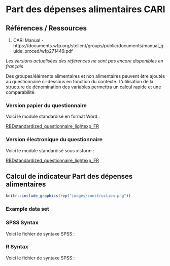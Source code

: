 # Part des dépenses alimentaires CARI 

## Références / Ressources

1.  CARI Manual - https://documents.wfp.org/stellent/groups/public/documents/manual_guide_proced/wfp271449.pdf

*Les versions actualisées des références ne sont pas encore disponibles en français*

Des groupes/éléments alimentaires et non alimentaires peuvent être ajoutés au questionnaire ci-dessous en fonction du contexte.  L'utilisation de la structure de dénomination des variables permettra un calcul rapide et une comparabilité.

### Version papier du questionnaire

Voici le module standardisé en format Word :

[RBDstandardized_questionnaire_lightexp_FR](https://github.com/WFP-VAM/RBD_Resilience_guide_FR/blob/main/questionnaires/RBDstandardized_questionnaire_lightexp_FR.xlsx?raw=true) 

### Version électronique du questionnaire

Voici le module standardisé sous xlsform :

[RBDstandardized_questionnaire_lightexp_FR](https://github.com/WFP-VAM/RBD_Resilience_guide_FR/blob/main/questionnaires/RBDstandardized_questionnaire_lightexp_FR.xlsx?raw=true) 




## Calcul de indicateur Part des dépenses alimentaires

``` r
knitr::include_graphics(rep("images/construction.png"))
```

### Example data set


### SPSS Syntax

Voici le fichier de syntaxe SPSS : 


### R Syntax

Voici le fichier de syntaxe SPSS :  



